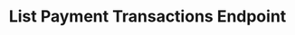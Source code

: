 ---
title: List Payment Transactions Endpoint
sidebarTitle: Retrieve Payment Transactions
description: The List Payment Transactions endpoint allows users to retrieve a paginated list of payment transactions. Each transaction includes details such as transaction ID, premium details, currency details, transaction type, amount, invoice information, and other relevant details. Pagination information is provided in the response, allowing users to navigate through the transaction records.
openapi: get /transactions/payment-transactions/
---